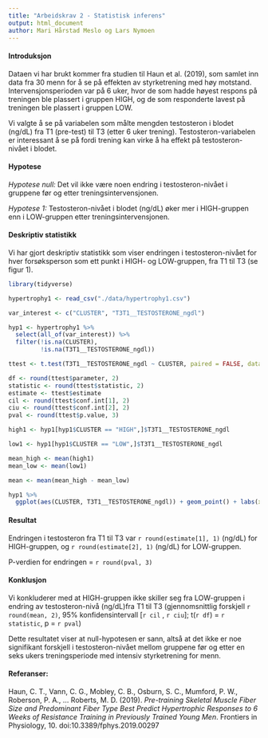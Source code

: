 ```yaml
---
title: "Arbeidskrav 2 - Statistisk inferens"
output: html_document
author: Mari Hårstad Meslo og Lars Nymoen
---
```


#### Introduksjon

Dataen vi har brukt kommer fra studien til Haun et al. (2019), som samlet inn data fra 30 menn for å se på effekten av styrketrening med høy motstand. Intervensjonsperioden var på 6 uker, hvor de som hadde høyest respons på treningen ble plassert i gruppen HIGH, og de som responderte lavest på treningen ble plassert i gruppen LOW. 

Vi valgte å se på variabelen som målte mengden testosteron i blodet (ng/dL) fra T1 (pre-test) til T3 (etter 6 uker trening). Testosteron-variabelen er interessant å se på fordi trening kan virke å ha effekt på testosteron-nivået i blodet. 


#### Hypotese

*Hypotese null:* Det vil ikke være noen endring i testosteron-nivået i gruppene før og etter treningsintervensjonen. 

*Hypotese 1:* Testosteron-nivået i blodet (ng/dL) øker mer i HIGH-gruppen enn i LOW-gruppen etter treningsintervensjonen.

#### Deskriptiv statistikk
Vi har gjort deskriptiv statistikk som viser endringen i testosteron-nivået for hver forsøksperson som ett punkt i HIGH- og LOW-gruppen, fra T1 til T3 (se figur 1).


```r

library(tidyverse)
```

```r

hypertrophy1 <- read_csv("./data/hypertrophy1.csv")

```

```r

var_interest <- c("CLUSTER", "T3T1__TESTOSTERONE_ngdl")

```


```r

hyp1 <- hypertrophy1 %>%
  select(all_of(var_interest)) %>%
  filter(!is.na(CLUSTER),
         !is.na(T3T1__TESTOSTERONE_ngdl))


```

```r

ttest <- t.test(T3T1__TESTOSTERONE_ngdl ~ CLUSTER, paired = FALSE, data = hyp1)

df <- round(ttest$parameter, 2)
statistic <- round(ttest$statistic, 2)
estimate <- ttest$estimate
cil <- round(ttest$conf.int[1], 2)
ciu <- round(ttest$conf.int[2], 2)
pval <- round(ttest$p.value, 3)

```


```r

high1 <- hyp1[hyp1$CLUSTER == "HIGH",]$T3T1__TESTOSTERONE_ngdl

low1 <- hyp1[hyp1$CLUSTER == "LOW",]$T3T1__TESTOSTERONE_ngdl

mean_high <- mean(high1)
mean_low <- mean(low1)

mean <- mean(mean_high - mean_low)

```



```r

hyp1 %>%
  ggplot(aes(CLUSTER, T3T1__TESTOSTERONE_ngdl)) + geom_point() + labs(x = "Gruppe", y = "Endring i testosteron (ng/dL) fra T1 til T3", title = "Figur 1", caption = "Endring i testosteron (ng/dL) fra T1 til T3 hos HIGH- og LOW-gruppa")

```


#### Resultat


Endringen i testosteron fra T1 til T3 var `r round(estimate[1], 1)` (ng/dL) for HIGH-gruppen, og `r round(estimate[2], 1)` (ng/dL) for LOW-gruppen. 

P-verdien for endringen = `r round(pval, 3)` 


#### Konklusjon

Vi konkluderer med at HIGH-gruppen ikke skiller seg fra LOW-gruppen i endring av testosteron-nivå (ng/dL)fra T1 til T3 (gjennomsnittlig forskjell `r round(mean, 2)`, 95% konfidensintervall [`r cil` , `r ciu`]; t(`r df`) = `r statistic`, p = `r pval`)

Dette resultatet viser at null-hypotesen er sann, altså at det ikke er noe signifikant forskjell i testosteron-nivået mellom gruppene før og etter en seks ukers treningsperiode med intensiv styrketrening for menn. 



#### Referanser:

Haun, C. T., Vann, C. G., Mobley, C. B., Osburn, S. C., Mumford, P. W., Roberson, P. A., … Roberts, M. D. (2019). *Pre-training Skeletal Muscle Fiber Size and Predominant Fiber Type Best Predict Hypertrophic Responses to 6 Weeks of Resistance Training in Previously Trained Young Men*. Frontiers in Physiology, 10. doi:10.3389/fphys.2019.00297
